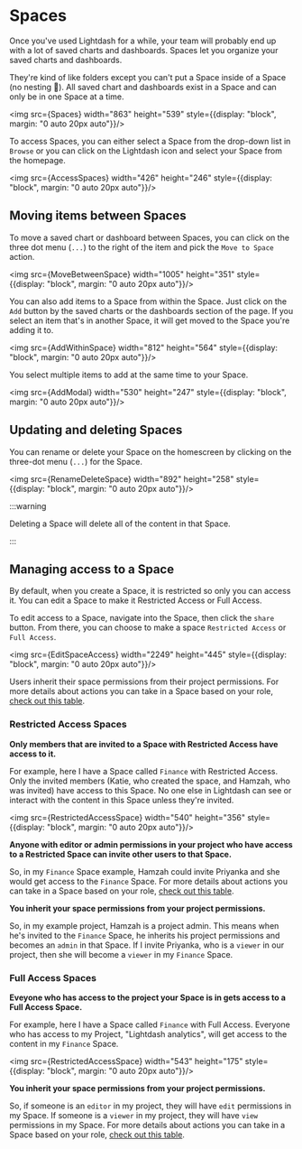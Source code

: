 
# Spaces

Once you've used Lightdash for a while, your team will probably end up with a lot of saved charts and dashboards. Spaces let you organize your saved charts and dashboards. 

They're kind of like folders except you can't put a Space inside of a Space (no nesting 🐥). All saved chart and dashboards exist in a Space and can only be in one Space at a time.

<img src={Spaces} width="863" height="539" style={{display: "block", margin: "0 auto 20px auto"}}/>

To access Spaces, you can either select a Space from the drop-down list in `Browse` or you can click on the Lightdash icon and select your Space from the homepage.

<img src={AccessSpaces} width="426" height="246" style={{display: "block", margin: "0 auto 20px auto"}}/>

## Moving items between Spaces

To move a saved chart or dashboard between Spaces, you can click on the three dot menu (`...`) to the right of the item and pick the `Move to Space` action.

<img src={MoveBetweenSpace} width="1005" height="351" style={{display: "block", margin: "0 auto 20px auto"}}/>

You can also add items to a Space from within the Space. Just click on the `Add` button by the saved charts or the dashboards section of the page. If you select an item that's in another Space, it will get moved to the Space you're adding it to.

<img src={AddWithinSpace} width="812" height="564" style={{display: "block", margin: "0 auto 20px auto"}}/>

You select multiple items to add at the same time to your Space.

<img src={AddModal} width="530" height="247" style={{display: "block", margin: "0 auto 20px auto"}}/>

## Updating and deleting Spaces

You can rename or delete your Space on the homescreen by clicking on the three-dot menu (`...`) for the Space.

<img src={RenameDeleteSpace} width="892" height="258" style={{display: "block", margin: "0 auto 20px auto"}}/>

:::warning

Deleting a Space will delete all of the content in that Space.

:::

## Managing access to a Space

By default, when you create a Space, it is restricted so only you can access it. You can edit a Space to make it Restricted Access or Full Access. 

To edit access to a Space, navigate into the Space, then click the `share` button. From there, you can choose to make a space `Restricted Access` or `Full Access`.

<img src={EditSpaceAccess} width="2249" height="445" style={{display: "block", margin: "0 auto 20px auto"}}/>

Users inherit their space permissions from their project permissions. For more details about actions you can take in a Space based on your role, [check out this table](/references/roles.md#space-roles).

### Restricted Access Spaces

**Only members that are invited to a Space with Restricted Access have access to it.** 

For example, here I have a Space called `Finance` with Restricted Access. Only the invited members (Katie, who created the space, and Hamzah, who was invited) have access to this Space. No one else in Lightdash can see or interact with the content in this Space unless they're invited. 

<img src={RestrictedAccessSpace} width="540" height="356" style={{display: "block", margin: "0 auto 20px auto"}}/>

**Anyone with editor or admin permissions in your project who have access to a Restricted Space can invite other users to that Space.**

So, in my `Finance` Space example, Hamzah could invite Priyanka and she would get access to the `Finance` Space. For more details about actions you can take in a Space based on your role, [check out this table](/references/roles.md#space-roles).

**You inherit your space permissions from your project permissions.**

So, in my example project, Hamzah is a project admin. This means when he's invited to the `Finance` Space, he inherits his project permissions and becomes an `admin` in that Space. If I invite Priyanka, who is a `viewer` in our project, then she will become a `viewer` in my `Finance` Space.

### Full Access Spaces

**Eveyone who has access to the project your Space is in gets access to a Full Access Space.**

For example, here I have a Space called `Finance` with Full Access. Everyone who has access to my Project, "Lightdash analytics", will get access to the content in my `Finance` Space.

<img src={RestrictedAccessSpace} width="543" height="175" style={{display: "block", margin: "0 auto 20px auto"}}/>

**You inherit your space permissions from your project permissions.** 

So, if someone is an `editor` in my project, they will have `edit` permissions in my Space. If someone is a `viewer` in my project, they will have `view` permissions in my Space. For more details about actions you can take in a Space based on your role, [check out this table](/references/roles.md#space-roles).  

